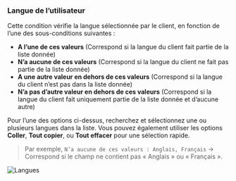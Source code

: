 ### Langue de l’utilisateur

Cette condition vérifie la langue sélectionnée par le client, en fonction de l’une des sous-conditions suivantes :

- **A l’une de ces valeurs** (Correspond si la langue du client fait partie de la liste donnée)
- **N’a aucune de ces valeurs** (Correspond si la langue du client ne fait pas partie de la liste donnée)
- **A une autre valeur en dehors de ces valeurs** (Correspond si la langue du client n’est pas dans la liste donnée)
- **N’a pas d’autre valeur en dehors de ces valeurs** (Correspond si la langue du client fait uniquement partie de la liste donnée et d’aucune autre)

Pour l’une des options ci-dessus, recherchez et sélectionnez une ou plusieurs langues dans la liste. Vous pouvez également utiliser les options **Coller**, **Tout copier**, ou **Tout effacer** pour une sélection rapide.

> Par exemple, `N’a aucune de ces valeurs : Anglais, Français` → Correspond si le champ ne contient pas « Anglais » ou « Français ».

<img src="/images/essentials/condition-sets/languages.webp" alt="Langues" />
